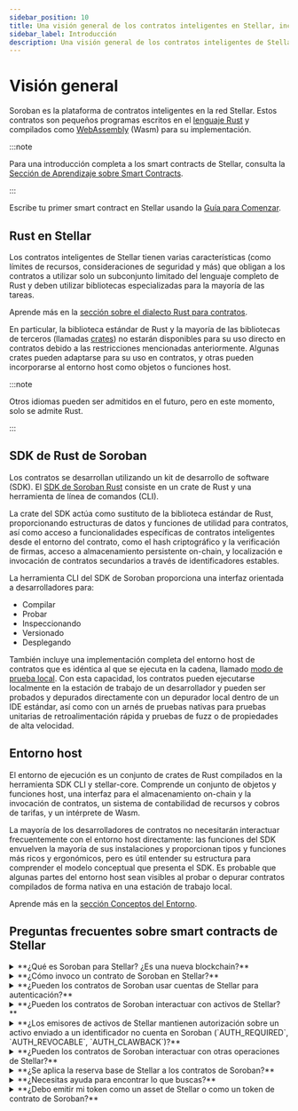 ```yaml
---
sidebar_position: 10
title: Una visión general de los contratos inteligentes en Stellar, incluyendo el SDK de Rust y preguntas frecuentes
sidebar_label: Introducción
description: Una visión general de los contratos inteligentes de Stellar, incluyendo información sobre el SDK de Rust de Soroban, el entorno de host, y respuestas a preguntas generales que se hacen comúnmente.
---
```


# Visión general

Soroban es la plataforma de contratos inteligentes en la red Stellar. Estos contratos son pequeños programas escritos en el [lenguaje Rust](https://www.rust-lang.org/) y compilados como [WebAssembly](https://webassembly.org/) (Wasm) para su implementación.

:::note

Para una introducción completa a los smart contracts de Stellar, consulta la [Sección de Aprendizaje sobre Smart Contracts](../../learn/fundamentals/contract-development/overview.mdx).

:::

Escribe tu primer smart contract en Stellar usando la [Guía para Comenzar](./getting-started/setup.mdx).

## Rust en Stellar

Los contratos inteligentes de Stellar tienen varias características (como límites de recursos, consideraciones de seguridad y más) que obligan a los contratos a utilizar solo un subconjunto limitado del lenguaje completo de Rust y deben utilizar bibliotecas especializadas para la mayoría de las tareas.

Aprende más en la [sección sobre el dialecto Rust para contratos](../../learn/fundamentals/contract-development/rust-dialect.mdx).

En particular, la biblioteca estándar de Rust y la mayoría de las bibliotecas de terceros (llamadas [crates](../../learn/migrate/evm/solidity-and-rust-advanced-concepts#crates)) no estarán disponibles para su uso directo en contratos debido a las restricciones mencionadas anteriormente. Algunas crates pueden adaptarse para su uso en contratos, y otras pueden incorporarse al entorno host como objetos o funciones host.

:::note

Otros idiomas pueden ser admitidos en el futuro, pero en este momento, solo se admite Rust.

:::

## SDK de Rust de Soroban

Los contratos se desarrollan utilizando un kit de desarrollo de software (SDK). El [SDK de Soroban Rust](../../tools/sdks/contract-sdks.mdx#soroban-rust-sdk) consiste en un crate de Rust y una herramienta de línea de comandos (CLI).

La crate del SDK actúa como sustituto de la biblioteca estándar de Rust, proporcionando estructuras de datos y funciones de utilidad para contratos, así como acceso a funcionalidades específicas de contratos inteligentes desde el entorno del contrato, como el hash criptográfico y la verificación de firmas, acceso a almacenamiento persistente on-chain, y localización e invocación de contratos secundarios a través de identificadores estables.

La herramienta CLI del SDK de Soroban proporciona una interfaz orientada a desarrolladores para:

- Compilar
- Probar
- Inspeccionando
- Versionado
- Desplegando

También incluye una implementación completa del entorno host de contratos que es idéntica al que se ejecuta en la cadena, llamado [modo de prueba local](/docs/learn/fundamentals/contract-development/errors-and-debugging/debugging#local-testing-mode). Con esta capacidad, los contratos pueden ejecutarse localmente en la estación de trabajo de un desarrollador y pueden ser probados y depurados directamente con un depurador local dentro de un IDE estándar, así como con un arnés de pruebas nativas para pruebas unitarias de retroalimentación rápida y pruebas de fuzz o de propiedades de alta velocidad.

## Entorno host

El entorno de ejecución es un conjunto de crates de Rust compilados en la herramienta SDK CLI y stellar-core. Comprende un conjunto de objetos y funciones host, una interfaz para el almacenamiento on-chain y la invocación de contratos, un sistema de contabilidad de recursos y cobros de tarifas, y un intérprete de Wasm.

La mayoría de los desarrolladores de contratos no necesitarán interactuar frecuentemente con el entorno host directamente: las funciones del SDK envuelven la mayoría de sus instalaciones y proporcionan tipos y funciones más ricos y ergonómicos, pero es útil entender su estructura para comprender el modelo conceptual que presenta el SDK. Es probable que algunas partes del entorno host sean visibles al probar o depurar contratos compilados de forma nativa en una estación de trabajo local.

Aprende más en la [sección Conceptos del Entorno](../../learn/fundamentals/contract-development/environment-concepts.mdx).

## Preguntas frecuentes sobre smart contracts de Stellar

<!-- prettier-ignore-start -->

<details>
  <summary>
   **¿Qué es Soroban para Stellar? ¿Es una nueva blockchain?**
  </summary>
  Soroban no es una nueva blockchain. Soroban es una plataforma de contratos inteligentes
  integrada en la blockchain Stellar existente. Es una función aditiva
  que vive junto a las operaciones existentes de Stellar
  y no las reemplaza.
</details>
<details>
  <summary>
   **¿Cómo invoco un contrato de Soroban en Stellar?**
  </summary>
  Invoca un contrato de Soroban enviando una transacción que contenga la nueva
  operación:
  [`InvokeHostFunctionOp`](../../learn/fundamentals/transactions/list-of-operations.mdx#invoke-host-function).
</details>
<details>
  <summary>
    **¿Pueden los contratos de Soroban usar cuentas de Stellar para autenticación?​**
  </summary>
  Sí. Las cuentas de Stellar se comparten con Soroban. Los contratos inteligentes tienen acceso a la configuración del firmante de la cuenta de Stellar y conocen la cuenta fuente que los invocó directamente en una transacción. Consulta la [sección de Autorización](../../learn/fundamentals/contract-development/authorization.mdx) para obtener más información.
</details>
<details>
  <summary>
   **¿Pueden los contratos de Soroban interactuar con activos de Stellar?​**
  </summary>
  Sí. Soroban contiene un [Contrato de Activos Stellar](../../tokens/stellar-asset-contract.mdx) integrado que puede interactuar con
  líneas de confianza clásicas.
</details>
<details>
  <summary>
    **¿Los emisores de activos de Stellar mantienen autorización sobre un activo enviado a
    un identificador no cuenta en Soroban (`AUTH_REQUIRED`, `AUTH_REVOCABLE`,
    `AUTH_CLAWBACK`)​?**
  </summary>
  Sí. Los emisores retienen el mismo nivel de control en Soroban que tienen
  regularmente. Esta funcionalidad es accesible a través de un conjunto de funciones de administración
  (clawback, set_auth) en el Contrato de Activos Stellar integrado.
</details>
<details>
  <summary>
    **¿Pueden los contratos de Soroban interactuar con otras operaciones de Stellar?​**
  </summary>
  No. Aparte de las interacciones con cuentas y activos mencionadas anteriormente. Esto
  significa que los contratos de Soroban no pueden interactuar con el SDEX, saldos reclamables o patrocinadores.
</details>
<details>
  <summary>
    **¿Se aplica la reserva base de Stellar a los contratos de Soroban?​**
  </summary>
  No. Soroban tiene una [estructura de tarifas](../../learn/fundamentals/fees-resource-limits-metering.mdx) diferente, y
  las entradas de libro que son asignadas por los contratos de Soroban no se suman al
  saldo mínimo requerido de una cuenta.
</details>
<details>
  <summary>
   **¿Necesitas ayuda para encontrar lo que buscas?​**
  </summary>
  Pregunta en los canales de Desarrolladores en el [Discord de Desarrolladores Stellar](https://discord.gg/stellardev).
</details>
<details>
  <summary>
    **¿Debo emitir mi token como un asset de Stellar o como un token de contrato de Soroban?​**
  </summary>
  En la mayor medida posible, recomendamos emitir tokens como assets de Stellar. Estos tokens se beneficiarán de ser interoperables con las herramientas existentes en el ecosistema Stellar y son más eficientes porque el
  Contrato de Activos Stellar está integrado en el host. Lee más en la [Descripción general de los tokens](../../tokens/README.mdx).
</details>
<!-- prettier-ignore-end -->
